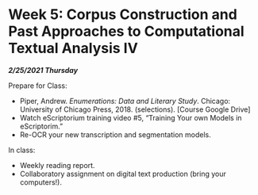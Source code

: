 # Week 5: Corpus Construction and Past Approaches to Computational Textual Analysis IV

***2/25/2021 Thursday***

Prepare for Class:

* Piper, Andrew. *Enumerations: Data and Literary Study*. Chicago: University of Chicago Press, 2018. (selections). [Course Google Drive]
* Watch eScriptorium training video #5, “Training Your own Models in eScriptorim.”
* Re-OCR your new transcription and segmentation models.

In class:

* Weekly reading report.
* Collaboratory assignment on digital text production (bring your computers!).


